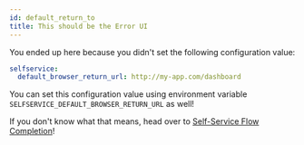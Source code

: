 ```yaml
---
id: default_return_to
title: This should be the Error UI
---
```


You ended up here because you didn't set the following configuration value:

```yaml title="path/to/kratos/config.yml
selfservice:
  default_browser_return_url: http://my-app.com/dashboard
```

You can set this configuration value using environment variable
`SELFSERVICE_DEFAULT_BROWSER_RETURN_URL` as well!

If you don't know what that means, head over to
[Self-Service Flow Completion](../concepts/browser-redirect-flow-completion.mdx)!
